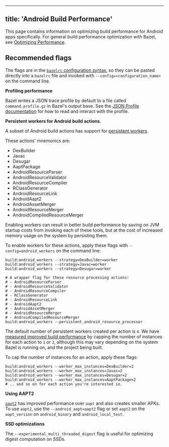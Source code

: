 
---
title: 'Android Build Performance'
---



This page contains information on optimizing build performance for Android
apps specifically. For general build performance optimization with Bazel, see
[Optimizing Performance](/rules/performance).

## Recommended flags 

The flags are in the
[`bazelrc` configuration syntax](/run/bazelrc#bazelrc-syntax-semantics), so
they can be pasted directly into a `bazelrc` file and invoked with
`--config=<configuration_name>` on the command line.

**Profiling performance**

Bazel writes a JSON trace profile by default to a file called
`command.profile.gz` in Bazel's output base.
See the [JSON Profile documentation](/rules/performance#performance-profiling) for
how to read and interact with the profile.

**Persistent workers for Android build actions**.

A subset of Android build actions has support for
[persistent workers](https://blog.bazel.build/2015/12/10/java-workers.html).

These actions' mnemonics are:

*   DexBuilder
*   Javac
*   Desugar
*   AaptPackage
*   AndroidResourceParser
*   AndroidResourceValidator
*   AndroidResourceCompiler
*   RClassGenerator
*   AndroidResourceLink
*   AndroidAapt2
*   AndroidAssetMerger
*   AndroidResourceMerger
*   AndroidCompiledResourceMerger

Enabling workers can result in better build performance by saving on JVM
startup costs from invoking each of these tools, but at the cost of increased
memory usage on the system by persisting them.

To enable workers for these actions, apply these flags with
`--config=android_workers` on the command line:

```
build:android_workers --strategy=DexBuilder=worker
build:android_workers --strategy=Javac=worker
build:android_workers --strategy=Desugar=worker

# A wrapper flag for these resource processing actions:
# - AndroidResourceParser
# - AndroidResourceValidator
# - AndroidResourceCompiler
# - RClassGenerator
# - AndroidResourceLink
# - AndroidAapt2
# - AndroidAssetMerger
# - AndroidResourceMerger
# - AndroidCompiledResourceMerger
build:android_workers --persistent_android_resource_processor
```

The default number of persistent workers created per action is `4`. We have
[measured improved build performance](https://github.com/bazelbuild/bazel/issues/8586#issuecomment-500070549)
by capping the number of instances for each action to `1` or `2`, although this
may vary depending on the system Bazel is running on, and the project being
built.

To cap the number of instances for an action, apply these flags:

```
build:android_workers --worker_max_instances=DexBuilder=2
build:android_workers --worker_max_instances=Javac=2
build:android_workers --worker_max_instances=Desugar=2
build:android_workers --worker_max_instances=AaptPackage=2
# .. and so on for each action you're interested in.
```

**Using AAPT2**

[`aapt2`](https://developer.android.com/studio/command-line/aapt2) has improved
performance over `aapt` and also creates smaller APKs. To use `aapt2`, use the
`--android_aapt=aapt2` flag or set `aapt2` on the `aapt_version` on
`android_binary` and `android_local_test`.

**SSD optimizations**

The `--experimental_multi_threaded_digest` flag is useful for optimizing digest
computation on SSDs.
